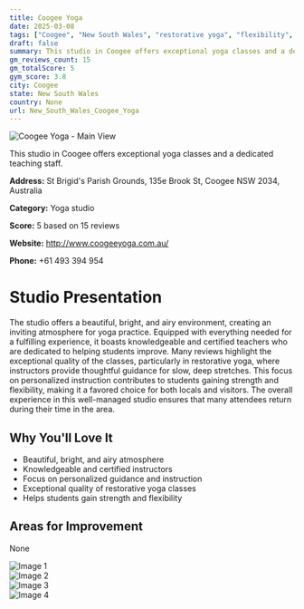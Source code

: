 ```yaml
---
title: Coogee Yoga
date: 2025-03-08
tags: ["Coogee", "New South Wales", "restorative yoga", "flexibility", "strength", "atmosphere", "well-equipped", "Coogee"]  
draft: false
summary: This studio in Coogee offers exceptional yoga classes and a dedicated teaching staff.
gm_reviews_count: 15
gm_totalScore: 5
gym_score: 3.8
city: Coogee
state: New South Wales
country: None
url: New_South_Wales_Coogee_Yoga
---
```


<div className="aspect-[16/9] relative my-8">
  <img 
    src="https://lh5.googleusercontent.com/p/AF1QipMoWUu0RzB97Z7JD3ITPa4ECt4hPYVckb5XJw8W=w1920-h1080-k-no"
    alt="Coogee Yoga - Main View"
    className="object-cover absolute inset-0 w-full h-full rounded-lg"
  />
</div>

This studio in Coogee offers exceptional yoga classes and a dedicated teaching staff.

**Address:** St Brigid's Parish Grounds, 135e Brook St, Coogee NSW 2034, Australia

**Category:** Yoga studio

**Score:** 5 based on 15 reviews

**Website:** http://www.coogeeyoga.com.au/

**Phone:** +61 493 394 954

# Studio Presentation

The studio offers a beautiful, bright, and airy environment, creating an inviting atmosphere for yoga practice. Equipped with everything needed for a fulfilling experience, it boasts knowledgeable and certified teachers who are dedicated to helping students improve. Many reviews highlight the exceptional quality of the classes, particularly in restorative yoga, where instructors provide thoughtful guidance for slow, deep stretches. This focus on personalized instruction contributes to students gaining strength and flexibility, making it a favored choice for both locals and visitors. The overall experience in this well-managed studio ensures that many attendees return during their time in the area.

## Why You'll Love It

- Beautiful, bright, and airy atmosphere
- Knowledgeable and certified instructors
- Focus on personalized guidance and instruction
- Exceptional quality of restorative yoga classes
- Helps students gain strength and flexibility

## Areas for Improvement

None

<div className="grid grid-cols-1 xl:grid-cols-2 gap-4 my-8">
<div className="aspect-[4/3] relative"><img src="https://lh5.googleusercontent.com/p/AF1QipP19crOpCmC-KTQC3Pa2LphtyaXxydkbvRCjtZ2=w1920-h1080-k-no" alt="Image 1" className="object-cover absolute inset-0 w-full h-full rounded-lg" /></div>
<div className="aspect-[4/3] relative"><img src="https://lh5.googleusercontent.com/p/AF1QipNBqFpYBkamABl8uISeEc1MO_04lBjPbimrsBx2=w1920-h1080-k-no" alt="Image 2" className="object-cover absolute inset-0 w-full h-full rounded-lg" /></div>
<div className="aspect-[4/3] relative"><img src="https://lh5.googleusercontent.com/p/AF1QipN7ilZxNj1i42u0JxzFIOAfqLalfhX2RZz2XLWi=w1920-h1080-k-no" alt="Image 3" className="object-cover absolute inset-0 w-full h-full rounded-lg" /></div>
<div className="aspect-[4/3] relative"><img src="https://lh5.googleusercontent.com/p/AF1QipNsPfFhpL981ZtTaWcLJJzKksLzpS5phovDoXJw=w1920-h1080-k-no" alt="Image 4" className="object-cover absolute inset-0 w-full h-full rounded-lg" /></div>
</div>